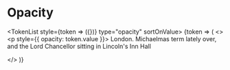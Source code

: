 
<Meta title="Design Tokens/Opacity" />

# Opacity

<Divider />

<TokenList style={token => ({})} type="opacity" sortOnValue>
	{token => (
		<>
			<p style={{ opacity: token.value }}>
				London. Michaelmas term lately over, and the Lord Chancellor sitting in Lincoln's Inn Hall
			</p>
		</>
	)}
</TokenList>
